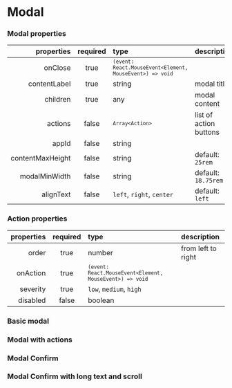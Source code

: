 
<Meta of={ModalStories} />

# Modal

### Modal properties

|       properties | required | type                                                                  | description            |
| ---------------: | :------: | :-------------------------------------------------------------------- | :--------------------- |
|          onClose |   true   | <code>`(event: React.MouseEvent<Element, MouseEvent>) => void`</code> |                        |
|     contentLabel |   true   | string                                                                | modal title            |
|         children |   true   | any                                                                   | modal content          |
|          actions |  false   | <code>`Array<Action>`</code>                                          | list of action buttons |
|            appId |  false   | string                                                                |                        |
| contentMaxHeight |  false   | string                                                                | default: `25rem`       |
|    modalMinWidth |  false   | string                                                                | default: `18.75rem`    |
|        alignText |  false   | <code>left</code>, <code>right</code>, <code>center</code>            | default: `left`        |

### Action properties

| properties | required | type                                                                  | description        |
| ---------: | :------: | :-------------------------------------------------------------------- | :----------------- |
|      order |   true   | number                                                                | from left to right |
|   onAction |   true   | <code>`(event: React.MouseEvent<Element, MouseEvent>) => void`</code> |                    |
|   severity |   true   | <code>low</code>, <code>medium</code>, <code>high</code>              |                    |
|   disabled |  false   | boolean                                                               |                    |

### Basic modal

<Canvas>
  <Story of={ModalStories.BasicModal} />
</Canvas>

### Modal with actions

<Canvas>
  <Story of={ModalStories.ModalWithActions} />
</Canvas>

### Modal Confirm

<Canvas>
  <Story of={ModalStories.ConfirmModal} />
</Canvas>

### Modal Confirm with long text and scroll

<Canvas>
  <Story of={ModalStories.ConfirmModalLongBodyText} />
</Canvas>
